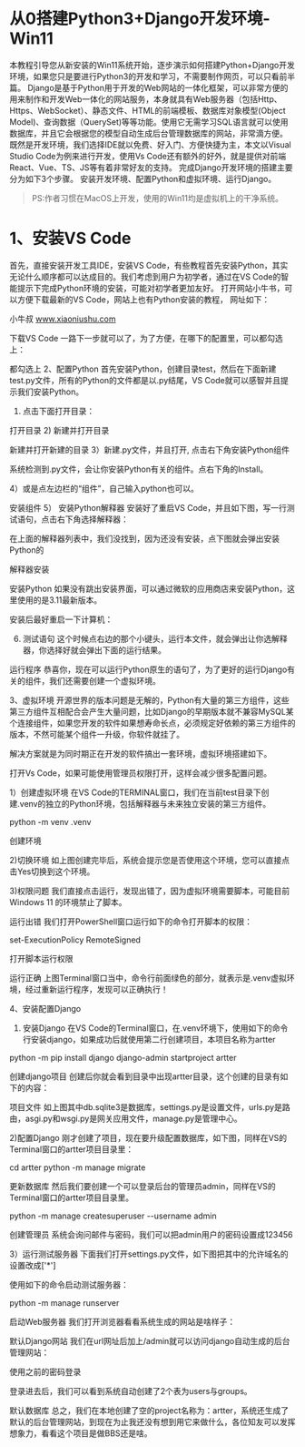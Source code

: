 # 从0搭建Python3+Django开发环境-Win11

本教程引导您从新安装的Win11系统开始，逐步演示如何搭建Python+Django开发环境，如果您只是要进行Python3的开发和学习，不需要制作网页，可以只看前半篇。
Django是基于Python用于开发的Web网站的一体化框架，可以非常方便的用来制作和开发Web一体化的网站服务，本身就具有Web服务器（包括Http、Https、WebSocket）、静态文件、HTML的前端模板、数据库对象模型(Object Model)、查询数据（QuerySet)等等功能。使用它无需学习SQL语言就可以使用数据库，并且它会根据您的模型自动生成后台管理数据库的网站，非常滴方便。
既然是开发环境，我们选择IDE就以免费、好入门、方便快捷为主，本文以Visual Studio Code为例来进行开发，使用Vs Code还有额外的好外，就是提供对前端React、Vue、TS、JS等有着非常好友的支持。
完成Django开发环境的搭建主要分为如下3个步骤。 安装开发环境、配置Python和虚拟环境、运行Django。

> PS:作者习惯在MacOS上开发，使用的Win11均是虚拟机上的干净系统。

# 1、安装VS Code
首先，直接安装开发工具IDE，安装VS Code，有些教程首先安装Python，其实无论什么顺序都可以达成目的。我们考虑到用户为初学者，通过在VS Code的智能提示下完成Python环境的安装，可能对初学者更加友好。
打开网站小牛书，可以方便下载最新的VS Code，网站上也有Python安装的教程， 网址如下：

小牛叔
​www.xiaoniushu.com


下载VS Code
一路下一步就可以了，为了方便，在哪下的配置里，可以都勾选上：


都勾选上
2、配置Python
首先安装Python，创建目录test，然后在下面新建test.py文件，所有的Python的文件都是以.py结尾，VS Code就可以感智并且提示我们安装Python。

1) 点击下面打开目录：

打开目录
2) 新建并打开目录

新建并打开新建的目录
3）新建.py文件，并且打开, 点击右下角安装Python组件

系统检测到.py文件，会让你安装Python有关的组件。点右下角的Install。

4）或是点左边栏的“组件”，自己输入python也可以。

安装组件
5） 安装Python解释器
安装好了重启VS Code，并且如下图，写一行测试语句，点击右下角选择解释器：


在上面的解释器列表中，我们没找到，因为还没有安装，点下图就会弹出安装Python的


解释器安装

安装Python
如果没有跳出安装界面，可以通过微软的应用商店来安装Python，这里使用的是3.11最新版本。

安装后最好重启一下计算机：


6) 测试语句
这个时候点右边的那个小键头，运行本文件，就会弹出让你选解释器，你选择好就会弹出下面的运行结果。


运行程序
恭喜你，现在可以运行Python原生的语句了，为了更好的运行Django有关的组件，我们还需要创建一个虚拟环境。

3、虚拟环境
开源世界的版本问题是无解的，Python有大量的第三方组件，这些第三方组件互相配合会产生大量问题，比如Django的早期版本就不兼容MySQL某个连接组件，如果您开发的软件如果想寿命长点，必须规定好依赖的第三方组件的版本，不然可能某个组件一升级，你软件就挂了。

解决方案就是为同时期正在开发的软件搞出一套环境，虚拟环境搭建如下。

打开Vs Code，如果可能使用管理员权限打开，这样会减少很多配置问题。

1）创建虚拟环境
在VS Code的TERMINAL窗口，我们在当前test目录下创建.venv的独立的Python环境，包括解释器与未来独立安装的第三方组件。

python -m venv .venv

创建环境

2)切换环境
如上图创建完毕后，系统会提示您是否使用这个环境，您可以直接点击Yes切换到这个环境。


3)权限问题
我们直接点击运行，发现出错了，因为虚拟环境需要脚本，可能目前Windows 11 的环境禁止了脚本。


运行出错
我们打开PowerShell窗口运行如下的命令打开脚本的权限：

set-ExecutionPolicy RemoteSigned

打开脚本运行权限

运行正确
上图Terminal窗口当中，命令行前面绿色的部分，就表示是.venv虚拟环境，经过重新运行程序，发现可以正确执行！

4、安装配置Django
1) 安装Django
在VS Code的Terminal窗口，在.venv环境下，使用如下的命令行安装django，如果成功后就使用第二行创建项目，本项目名称为artter

python -m pip install django
django-admin startproject artter

创建django项目
创建后你就会看到目录中出现artter目录，这个创建的目录有如下的内容：


项目文件
如上图其中db.sqlite3是数据库，settings.py是设置文件，urls.py是路由，asgi.py和wsgi.py是网关应用文件，manage.py是管理中心。

2)配置Django
刚才创建了项目，现在要升级配置数据库，如下图，同样在VS的Terminal窗口的artter项目目录里：

cd artter
python -m manage migrate

更新数据库
然后我们要创建一个可以登录后台的管理员admin，同样在VS的Terminal窗口的artter项目目录里。

python -m manage createsuperuser --username admin

创建管理员
系统会询问邮件与密码，我们可以把admin用户的密码设置成123456

3）运行测试服务器
下面我们打开settings.py文件，如下图把其中的允许域名的设置改成['*']


使用如下的命令启动测试服务器：

python -m manage runserver

启动Web服务器
我们打开浏览器看看系统生成的网站是啥样子：


默认Django网站
我们在url网址后加上/admin就可以访问django自动生成的后台管理网站：


使用之前的密码登录


登录进去后，我们可以看到系统自动创建了2个表为users与groups。


默认数据库
总之，我们在本地创建了空的project名称为：artter，系统还生成了默认的后台管理网站，到现在为止我还没有想到用它来做什么，各位知友可以发挥想象力，看看这个项目是做BBS还是啥。